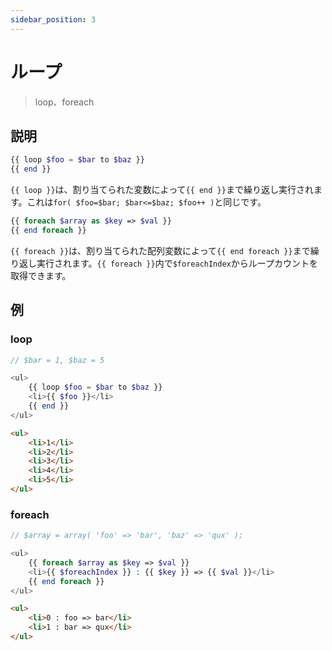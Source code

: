 ```yaml
---
sidebar_position: 3
---
```


# ループ

> loop、foreach

## 説明

```php
{{ loop $foo = $bar to $baz }}
{{ end }}
```

`{{ loop }}`は、割り当てられた変数によって`{{ end }}`まで繰り返し実行されます。これは`for( $foo=$bar; $bar<=$baz; $foo++ )`と同じです。

```php
{{ foreach $array as $key => $val }}
{{ end foreach }}
```

`{{ foreach }}`は、割り当てられた配列変数によって`{{ end foreach }}`まで繰り返し実行されます。`{{ foreach }}`内で`$foreachIndex`からループカウントを取得できます。

## 例

### loop

```php title="テンプレート"
// $bar = 1, $baz = 5

<ul>
    {{ loop $foo = $bar to $baz }}
    <li>{{ $foo }}</li>
    {{ end }}
</ul>
```

```html title="出力"
<ul>
    <li>1</li>
    <li>2</li>
    <li>3</li>
    <li>4</li>
    <li>5</li>
</ul>
```

### foreach

```php title="テンプレート"
// $array = array( 'foo' => 'bar', 'baz' => 'qux' );

<ul>
    {{ foreach $array as $key => $val }}
    <li>{{ $foreachIndex }} : {{ $key }} => {{ $val }}</li>
    {{ end foreach }}
</ul>
```

```html title="出力"
<ul>
    <li>0 : foo => bar</li>
    <li>1 : bar => qux</li>
</ul>
```
